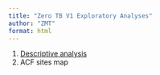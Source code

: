```yaml
---
title: "Zero TB V1 Exploratory Analyses"
author: "ZMT"
format: html
---
```


1.  [Descriptive analysis](./analyses/descriptive_analysis.html)
2.  ACF sites map
